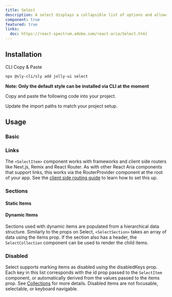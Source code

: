 ```yaml
---
title: Select
description: A select displays a collapsible list of options and allows a user to select one of them.
component: true
featured: true
links:
  doc: https://react-spectrum.adobe.com/react-aria/Select.html
---
```


<ComponentPreview name="select-demo" />

## Installation

<Tabs defaultValue="cli">

<TabsList>
  <TabsTrigger value="cli">CLI</TabsTrigger>
  <TabsTrigger value="manual">Copy & Paste</TabsTrigger>
</TabsList>

<TabsContent value="cli">

```bash
npx @sly-cli/sly add jolly-ui select
```

**Note: Only the default style can be installed via CLI at the moment**

</TabsContent>

<TabsContent value="manual">

<Steps>

<Step>Copy and paste the following code into your project.</Step>

<ComponentSource name="select" />

<Step>Update the import paths to match your project setup.</Step>

</Steps>

</TabsContent>

</Tabs>

## Usage

### Basic

<ComponentPreview name="select-demo" />

### Links

The `<SelectItem>` component works with frameworks and client side routers like Next.js, Remix and React Router.
As with other React Aria components that support links, this works via the RouterProvider component at the root of your app.
See the [client side routing guide](https://react-spectrum.adobe.com/react-aria/routing.html) to learn how to set this up.

<ComponentPreview name="select-links" />

### Sections

#### Static Items

<ComponentPreview name="select-sections" />

#### Dynamic Items

Sections used with dynamic items are populated from a hierarchical data structure. Similarly to the props on Select, `<SelectSection>` takes an array of data using the items prop.
If the section also has a header, the `SelectCollection` component can be used to render the child items.

<ComponentPreview name="select-dynamic" />

### Disabled

Select supports marking items as disabled using the disabledKeys prop.
Each key in this list corresponds with the id prop passed to the `SelectItem` component, or automatically derived from the values passed to the items prop.
See [Collections](https://react-spectrum.adobe.com/react-stately/Collections.html) for more details.
Disabled items are not focusable, selectable, or keyboard navigable.

<ComponentPreview name="select-disabled" />
